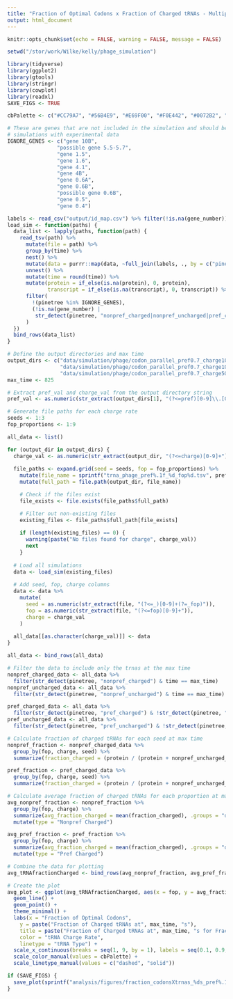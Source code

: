 ```yaml
---
title: "Fraction of Optimal Codons x Fraction of Charged tRNAs - Multiple Charge Rates"
output: html_document
---
```


```r
knitr::opts_chunk$set(echo = FALSE, warning = FALSE, message = FALSE)

setwd("/stor/work/Wilke/kelly/phage_simulation")

library(tidyverse)
library(ggplot2)
library(gtools)
library(stringr)
library(cowplot)
library(readxl)
SAVE_FIGS <- TRUE

cbPalette <- c("#CC79A7", "#56B4E9", "#E69F00", "#F0E442", "#0072B2", "#D55E00", "#009E73", "#999999")

# These are genes that are not included in the simulation and should be removed before comparing
# simulations with experimental data
IGNORE_GENES <- c("gene 10B",
                "possible gene 5.5-5.7",
                "gene 1.5",
                "gene 1.6",
                "gene 4.1",
                "gene 4B",
                "gene 0.6A",
                "gene 0.6B",
                "possible gene 0.6B",
                "gene 0.5",
                "gene 0.4")
```

```r
labels <- read_csv("output/id_map.csv") %>% filter(!is.na(gene_number))
load_sim <- function(paths) {
  data_list <- lapply(paths, function(path) {
    read_tsv(path) %>%
      mutate(file = path) %>%
      group_by(time) %>%
      nest() %>%
      mutate(data = purrr::map(data, ~full_join(labels, ., by = c("pinetree" = "species")))) %>%
      unnest() %>%
      mutate(time = round(time)) %>%
      mutate(protein = if_else(is.na(protein), 0, protein),
             transcript = if_else(is.na(transcript), 0, transcript)) %>%
      filter(
        !(pinetree %in% IGNORE_GENES),
        (!is.na(gene_number) | 
         str_detect(pinetree, "nonpref_charged|nonpref_uncharged|pref_charged|pref_uncharged"))
      )
  })
  bind_rows(data_list)
}

# Define the output directories and max time
output_dirs <- c("data/simulation/phage/codon_parallel_pref0.7_charge100",
                 "data/simulation/phage/codon_parallel_pref0.7_charge10",
                 "data/simulation/phage/codon_parallel_pref0.7_charge50")
max_time <- 825

# Extract pref_val and charge_val from the output directory string
pref_val <- as.numeric(str_extract(output_dirs[1], "(?<=pref)[0-9]\\.[0-9]"))

# Generate file paths for each charge rate
seeds <- 1:3
fop_proportions <- 1:9

all_data <- list()

for (output_dir in output_dirs) {
  charge_val <- as.numeric(str_extract(output_dir, "(?<=charge)[0-9]+"))
  
  file_paths <- expand.grid(seed = seeds, fop = fop_proportions) %>%
    mutate(file_name = sprintf("trna_phage_pref%.1f_%d_fop%d.tsv", pref_val, seed, fop)) %>%
    mutate(full_path = file.path(output_dir, file_name))

    # Check if the files exist
    file_exists <- file.exists(file_paths$full_path)

    # Filter out non-existing files
    existing_files <- file_paths$full_path[file_exists]
    
    if (length(existing_files) == 0) {
      warning(paste("No files found for charge", charge_val))
      next
    }
  
  # Load all simulations
  data <- load_sim(existing_files)
  
  # Add seed, fop, charge columns
  data <- data %>%
    mutate(
      seed = as.numeric(str_extract(file, "(?<=_)[0-9]+(?=_fop)")),
      fop = as.numeric(str_extract(file, "(?<=fop)[0-9]+")),
      charge = charge_val
    )
  
  all_data[[as.character(charge_val)]] <- data
}

all_data <- bind_rows(all_data)

# Filter the data to include only the trnas at the max time
nonpref_charged_data <- all_data %>%
  filter(str_detect(pinetree, "nonpref_charged") & time == max_time)
nonpref_uncharged_data <- all_data %>%
  filter(str_detect(pinetree, "nonpref_uncharged") & time == max_time)

pref_charged_data <- all_data %>%
  filter(str_detect(pinetree, "pref_charged") & !str_detect(pinetree, "nonpref_charged") & time == max_time)
pref_uncharged_data <- all_data %>%
  filter(str_detect(pinetree, "pref_uncharged") & !str_detect(pinetree, "nonpref_uncharged") & time == max_time)

# Calculate fraction of charged tRNAs for each seed at max time
nonpref_fraction <- nonpref_charged_data %>%
  group_by(fop, charge, seed) %>%
  summarize(fraction_charged = (protein / (protein + nonpref_uncharged_data$protein[nonpref_uncharged_data$seed == seed & nonpref_uncharged_data$fop == fop & nonpref_uncharged_data$charge == charge])), .groups = "drop")

pref_fraction <- pref_charged_data %>%
  group_by(fop, charge, seed) %>%
  summarize(fraction_charged = (protein / (protein + nonpref_uncharged_data$protein[nonpref_uncharged_data$seed == seed & nonpref_uncharged_data$fop == fop & nonpref_uncharged_data$charge == charge])), .groups = "drop")

# Calculate average fraction of charged tRNAs for each proportion at max time
avg_nonpref_fraction <- nonpref_fraction %>%
  group_by(fop, charge) %>%
  summarize(avg_fraction_charged = mean(fraction_charged), .groups = "drop") %>%
  mutate(type = "Nonpref Charged")

avg_pref_fraction <- pref_fraction %>%
  group_by(fop, charge) %>%
  summarize(avg_fraction_charged = mean(fraction_charged), .groups = "drop") %>%
  mutate(type = "Pref Charged")

# Combine the data for plotting
avg_tRNAfractionCharged <- bind_rows(avg_nonpref_fraction, avg_pref_fraction)

# Create the plot
avg_plot <- ggplot(avg_tRNAfractionCharged, aes(x = fop, y = avg_fraction_charged, color = as.factor(charge), linetype = type)) +
  geom_line() +
  geom_point() +
  theme_minimal() +
  labs(x = "Fraction of Optimal Codons", 
    y = paste("Fraction of Charged tRNAs at", max_time, "s"), 
    title = paste("Fraction of Charged tRNAs at", max_time, "s for Fractions of Optimal Codons\n[ tRNA pref proportion:", pref_val, "]"),
    color = "tRNA Charge Rate",
    linetype = "tRNA Type") +
  scale_x_continuous(breaks = seq(1, 9, by = 1), labels = seq(0.1, 0.9, by = 0.1)) +
  scale_color_manual(values = cbPalette) +
  scale_linetype_manual(values = c("dashed", "solid"))

if (SAVE_FIGS) {
  save_plot(sprintf("analysis/figures/fraction_codonsXtrnas_%ds_pref%.1f.pdf", max_time, pref_val), avg_plot, base_width = 8, base_height = 5)
}
```